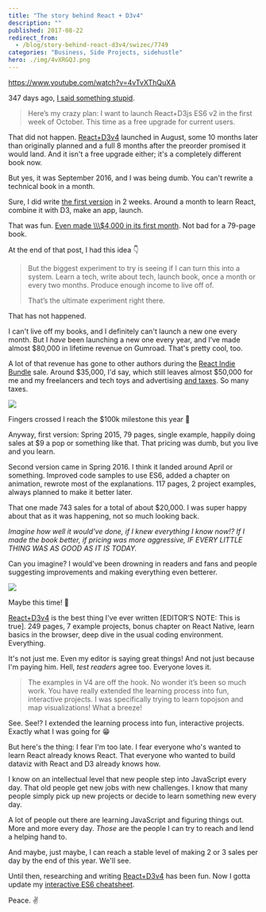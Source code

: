 ```yaml
---
title: "The story behind React + D3v4"
description: ""
published: 2017-08-22
redirect_from:
  - /blog/story-behind-react-d3v4/swizec/7749
categories: "Business, Side Projects, sidehustle"
hero: ./img/4vXRGQJ.png
---
```


https://www.youtube.com/watch?v=4vTvXThQuXA

347 days ago, [I said something stupid](https://swizec.com/blog/work-on-reactd3js-es6-v2-begins-in-earnest/).

> Here’s my crazy plan: I want to launch React+D3js ES6 v2 in the first week of October. This time as a free upgrade for current users.

That did not happen. [React+D3v4](https://www.swizec.com/reactd3js) launched in August, some 10 months later than originally planned and a full 8 months after the preorder promised it would land. And it isn't a free upgrade either; it's a completely different book now.

But yes, it was September 2016, and I was being dumb. You can't rewrite a technical book in a month.

Sure, I did write [the first version](https://github.com/Swizec/react-d3js-ebook/tree/es5-version) in 2 weeks. Around a month to learn React, combine it with D3, make an app, launch.

That was fun. [Even made \\\\\\$4,000 in its first month](https://swizec.com/blog/how-a-book-i-wrote-in-two-weeks-made-dollar4000-in-its-first-month-2/). Not bad for a 79-page book.

At the end of that post, I had this idea 👇

> But the biggest experiment to try is seeing if I can turn this into a system. Learn a tech, write about tech, launch book, once a month or every two months. Produce enough income to live off of.
>
> That’s the ultimate experiment right there.

That has not happened.

I can't live off my books, and I definitely can't launch a new one every month. But I _have_ been launching a new one every year, and I’ve made almost $80,000 in lifetime revenue on Gumroad. That's pretty cool, too.

A lot of that revenue has gone to other authors during the [React Indie Bundle](https://swizec.com/blog/react-indie-bundle-report-or-how-we-made-dollar31k-in-a-week/) sale. Around $35,000, I'd say, which still leaves almost $50,000 for me and my freelancers and tech toys and advertising [and taxes](https://swizec.com/blog/how-i-got-boned-by-taxes-two-years-in-a-row/). So many taxes.

![](./img/4vXRGQJ.png)

Fingers crossed I reach the $100k milestone this year 🤞

Anyway, first version: Spring 2015, 79 pages, single example, happily doing sales at $9 a pop or something like that. That pricing was dumb, but you live and you learn.

Second version came in Spring 2016. I think it landed around April or something. Improved code samples to use ES6, added a chapter on animation, rewrote most of the explanations. 117 pages, 2 project examples, always planned to make it better later.

That one made 743 sales for a total of about $20,000. I was super happy about that as it was happening, not so much looking back.

_Imagine how well it would've done, if I knew everything I know now!? If I made the book better, if pricing was more aggressive, IF EVERY LITTLE THING WAS AS GOOD AS IT IS TODAY._

Can you imagine? I would've been drowning in readers and fans and people suggesting improvements and making everything even betterer.

![](./img/GUVBkgg.jpg)

Maybe this time! 🤞

[React+D3v4](https://www.swizec.com/reactd3js) is the best thing I've ever written \[EDITOR’S NOTE: This is true]. 249 pages, 7 example projects, bonus chapter on React Native, learn basics in the browser, deep dive in the usual coding environment. Everything.

It's not just me. Even my editor is saying great things! And not just because I'm paying him. Hell, _test readers_ agree too. Everyone loves it.

> The examples in V4 are off the hook. No wonder it’s been so much work. You have really extended the learning process into fun, interactive projects. I was specifically trying to learn topojson and map visualizations! What a breeze!

See. See!? I extended the learning process into fun, interactive projects. Exactly what I was going for 😁

But here's the thing: I fear I'm too late. I fear everyone who's wanted to learn React already knows React. That everyone who wanted to build dataviz with React and D3 already knows how.

I know on an intellectual level that new people step into JavaScript every day. That old people get new jobs with new challenges. I know that many people simply pick up new projects or decide to learn something new every day.

A lot of people out there are learning JavaScript and figuring things out. More and more every day. _Those_ are the people I can try to reach and lend a helping hand to.

And maybe, just maybe, I can reach a stable level of making 2 or 3 sales per day by the end of this year. We'll see.

Until then, researching and writing [React+D3v4](https://www.swizec.com/reactd3js) has been fun. Now I gotta update my [interactive ES6 cheatsheet](https://es6cheatsheet.com).

Peace. ✌️
